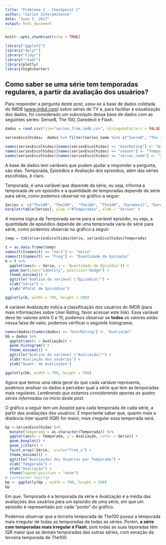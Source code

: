 ```yaml
---
title: "Problema 2 - Checkpoint 1"
author: "Carlos Interaminense"
date: "June 5, 2017"
output: html_document
---
```


```r
knitr::opts_chunk$set(echo = TRUE)
```

```r
library("ggplot2")
library("dplyr")
library("tidyr")
library("readr")
library(plotly)
library(highcharter)

```

## Como saber se uma série tem temporadas regulares, a partir da avaliação dos usuários?

Para responder a pergunta deste post, usou-se a base de dados coletada do IMDB ([www.imbd.com](www.imbd.com)) sobre séries de TV e, para facilitar a visualização dos dados, foi considerado um subconjuto dessa base de dados com as seguintes séries: Sense8, The 100, Daredevil e Flash.

```r
dados = read.csv(file="series_from_imdb.csv", stringsAsFactors = FALSE)
```

```r
seriesEscolhidas=  dados %>% filter(series_name %in% c("Sense8", "The 100", "Daredevil", "Flash"))

names(seriesEscolhidas)[names(seriesEscolhidas) == "UserRating"] <- "Avaliação"
names(seriesEscolhidas)[names(seriesEscolhidas) == "season"] <- "Temporada"
names(seriesEscolhidas)[names(seriesEscolhidas) == "series_name"] <- "Série"
```

A base de dados tem variáveis que podem ajudar a responder a pergunta, são elas: Temporada, Episódios e Avaliação dos episódios, além das séries escolhidas, é claro.

Temporada, é uma variável que depende da série, ou seja, informa a temporada de um episódio e a quantidade de temporadas depende de série para série, como podemos observar no gráfico a seguir:


```r
Series <- c("The100", "The100",  "The100", "The100", "Daredevil", "Daredevil", "Flash", "Flash", "Flash", "Sense8", "Sense8")
barplot(table(Series), ylab ="#Temporadas", xlab = "Séries" )
```

A mesma lógica da Temporada serve para a variável episódio, ou seja, a quantidade de episódios depende de uma temporada varia de série para série, como podemos observar no gráfico a seguir:

```r
temp = table(seriesEscolhidas$Série, seriesEscolhidas$Temporada)

t = as.data.frame(temp)
names(t)[names(t) == "Var1"] <- "Série"
names(t)[names(t) == "Freq"] <- "Quantidade de Episódio"
b = t %>%
  ggplot(aes(x = Série, y = `Quantidade de Episódio`)) + 
  geom_bar(stat="identity", position="dodge") + 
  theme_minimal() +
  ggtitle("Análise da variável \"Episódio\"") +
  xlab("Série") + 
  ylab("#Total de Episódios")

ggplotly(b, width = 700, height = 500)
```

A variável _Avalização_ indica a classificação dos usuários do IMDB (para mais informações sobre User Rating, favor acessar este link). Essa variável deve ter valores entre 0 e 10, podemos observar se  **todos** os valores estão nessa faixa de valor, podemos verificar o seguinte histograma:

```r
names(dados)[names(dados) == "UserRating"] <- "Avaliação"
bb = dados %>%
  ggplot(aes(x = Avaliação)) + 
  geom_histogram() + 
  theme_minimal() +
  ggtitle("Análise da variável \"Avaliação\"") +
  xlab("Avaliação dos usuários") + 
  ylab("Quant. de Avaliações")

ggplotly(bb, width = 700, height = 500)
```


Agora que temos uma ideia geral do que cada variável representa, podemos analisar os dados e perceber qual a série que tem as temporadas mais regulares. _Lembrando que estamos considerando apenas as quatro séries informadas no início deste post_.


O gráfico a seguir tem um _boxplot_ para cada temporada de cada série, a partir das avaliações dos usuários. É importante saber que, quanto mais a distância inter quartil (IQR) for maior, mais irregular essa temporada será.

```r

bp <-seriesEscolhidas %>%
  mutate(Temporada = as.character(Temporada)) %>%
  ggplot(aes(x = Temporada, y = Avaliação, color = Série)) + 
  geom_boxplot() +
  geom_jitter() +
  facet_wrap(~Série,  scale="free_x") +
  theme_minimal() +
  ggtitle("Avaliações dos Usuários por Temporada") +
  xlab("Temporada") + 
  ylab("Avaliação") +
  theme(legend.position = "none")
# customizer tooltip
bp <- ggplotly(bp , width = 700, height = 500)
bp
```
  
  
Em que: Temporada é a temporada da série e  Avalização é a média das avaliações dos usuários para um episódio de uma série, em que um episódio é representado por cada "ponto" do gráfico. 

Podemos observar que a terceira temporada de The100 possui a temporada mais irregular de todas as temporadas de todas as séries. Porém, **a série com temporadas mais irregular é Flash**, pois todas as suas teporadas têm IQR maior que as demais temporadas das outras séries, com exceção da terceira temporada de The100.

